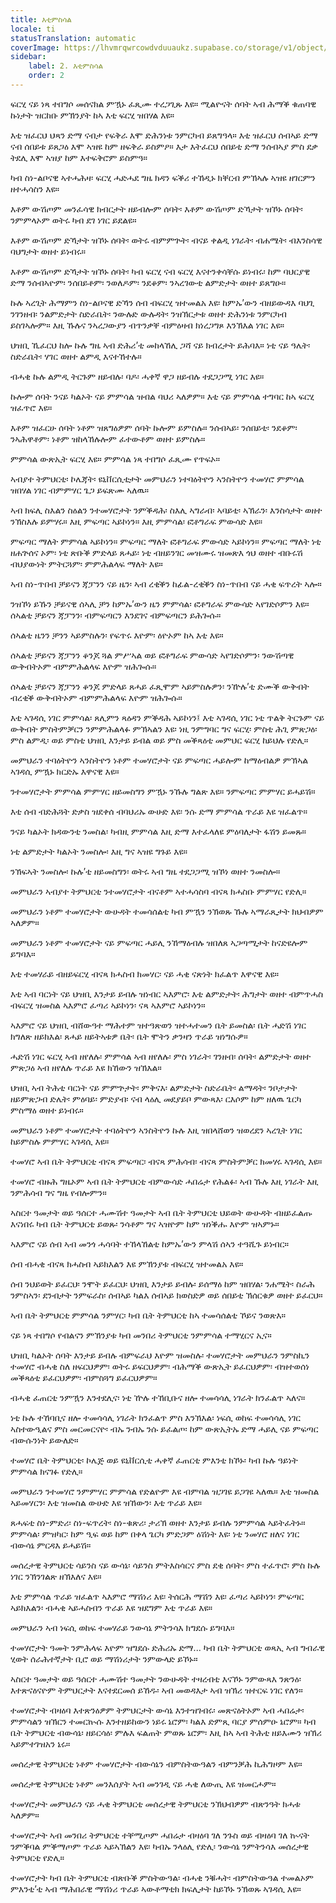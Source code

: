 ```yaml
---
title: እቲምስሳል
locale: ti
statusTranslation: automatic
coverImage: https://lhvmrqwrcowdvduuaukz.supabase.co/storage/v1/object/public/strapi-uploads/small_cover-educacion-fundamental.webp-2d51a7828a2b1309555be27f7e2a61a0.webp
sidebar:
    label: 2. እቲምስሳል
    order: 2
---
```

ፍርሂ ናይ ነጻ ተበግሶ መሰናክል ምዃኑ ፈጺሙ ተረጋጊጹ እዩ። ሚልዮናት ሰባት ኣብ ሕማቕ ቁጠባዊ ኩነታት ዝርከቡ ምኽንያት ከኣ እቲ ፍርሂ ዝበሃል እዩ።

እቲ ዝፈርህ ህጻን ድማ ናብታ የፍቅራ እሞ ድሕንነቱ ንምርካብ ይጸግዓላ። እቲ ዝፈርህ ሰብኣይ ድማ ናብ ሰበይቱ ይጸጋዕ እሞ ኣዝዩ ከም ዘፍቅራ ይስምዖ። እታ እትፈርህ ሰበይቲ ድማ ንሰብኣያ ምስ ደቃ ትደሊ እሞ ኣዝያ ከም እተፍቅሮም ይስምዓ።

ካብ ስነ-ልቦናዊ ኣተሓሕዛ፡ ፍርሂ ሓድሓደ ግዜ ክዳን ፍቕሪ ተኸዲኑ ክቐርብ ምኽኣሉ ኣዝዩ ዘገርምን ዘተሓሳስን እዩ።

እቶም ውሽጦም መንፈሳዊ ክብርታት ዘይብሎም ሰባት፡ እቶም ውሽጦም ድኻታት ዝኾኑ ሰባት፡ ንምምላኦም ወትሩ ካብ ደገ ነገር ይደልዩ።

እቶም ውሽጦም ድኻታት ዝኾኑ ሰባት፡ ወትሩ ብምምጕት፡ ብናይ ቀልዲ ነገራት፡ ብሐሜት፡ ብእንስሳዊ ባህግታት ወዘተ ይነብሩ።

እቶም ውሽጦም ድኻታት ዝኾኑ ሰባት፡ ካብ ፍርሂ ናብ ፍርሂ እናተንቀሳቐሱ ይነብሩ፡ ከም ባህርያዊ ድማ ንሰብኣዮም፡ ንሰበይቶም፡ ንወለዶም፡ ንደቆም፡ ንኣረገውቲ ልምድታት ወዘተ ይጸግዑ።

ኩሉ ኣረጊት ሕማምን ስነ-ልቦናዊ ድኻን ሰብ ብፍርሂ ዝተመልአ እዩ፡ ከምኡ’ውን ብዘይውዳእ ባህጊ ንገንዘብ፡ ንልምድታት ስድራቤት፡ ንውሉድ ውሉዳት፡ ንዝኽርታቱ ወዘተ ድሕንነቱ ንምርካብ ይስገኣሎም። እዚ ኹሉና ንኣረጋውያን ብጥንቃቐ ብምዕዛብ ክነረጋግጾ እንኽእል ነገር እዩ።

ህዝቢ ኺፈርህ ከሎ ኩሉ ግዜ ኣብ ድሕሪ’ቲ መከላኸሊ ጋሻ ናይ ክብረታት ይሕባእ። ነቲ ናይ ዓሌት፡ ስድራቤት፡ ሃገር ወዘተ ልምዲ እናተኸተሉ።

ብሓቂ ኩሉ ልምዲ ትርጉም ዘይብሉ፡ ባዶ፡ ሓቀኛ ዋጋ ዘይብሉ ተደጋጋሚ ነገር እዩ።

ኩሎም ሰባት ንናይ ካልኦት ናይ ምምሳል ዝብል ባህሪ ኣለዎም። እቲ ናይ ምምሳል ተግባር ከኣ ፍርሂ ዝፈጥሮ እዩ።

እቶም ዝፈርሁ ሰባት ነቶም ዝጸግዕዎም ሰባት ኩሎም ይምስሉ። ንሰብኣይ፡ ንሰበይቲ፡ ንደቆም፡ ንኣሕዋቶም፡ ነቶም ዝከላኸሉሎም ፈተውቶም ወዘተ ይምስሉ።

ምምሳል ውጽኢት ፍርሂ እዩ። ምምሳል ነጻ ተበግሶ ፈጺሙ የጥፍኦ።

ኣብያተ ትምህርቲ፡ ኮሌጃት፡ ዩኒቨርሲቲታት መምህራን ነተባዕትዮን ኣንስትዮን ተመሃሮ ምምሳል ዝበሃል ነገር ብምምሃር ጌጋ ይፍጽሙ ኣለዉ።

ኣብ ክፍሊ ስእልን ስዕልን ንተመሃሮታት ንምቕዳሕ፡ ስእሊ ኣግራብ፡ ኣባይቲ፡ ኣኽራን፡ እንስሳታት ወዘተ ንኽስእሉ ይምሃሩ። እዚ ምፍጣር ኣይኮነን። እዚ ምምሳል፡ ፎቶግራፍ ምውሳድ እዩ።

ምፍጣር ማለት ምምሳል ኣይኮነን። ምፍጣር ማለት ፎቶግራፍ ምውሳድ ኣይኮነን። ምፍጣር ማለት ነቲ ዘሐጕሰና ኦም፡ ነቲ ጽቡቕ ምድላይ ጸሓይ፡ ነቲ ብዘይንገር መዝሙሩ ዝመጽእ ጎህ ወዘተ ብቡሩሽ ብህያውነት ምትርጓም፡ ምምሕልላፍ ማለት እዩ።

ኣብ ስነ-ጥበብ ቻይናን ጃፓንን ናይ ዜን፡ ኣብ ረቂቕን ከፊል-ረቂቕን ስነ-ጥበብ ናይ ሓቂ ፍጥረት ኣሎ።

ንዝኾነ ይኹን ቻይናዊ ሰኣሊ ቻን ከምኡ’ውን ዜን ምምሳል፡ ፎቶግራፍ ምውሳድ ኣየገድሶምን እዩ። ሰኣልቲ ቻይናን ጃፓንን፡ ብምፍጣርን እንደገና ብምፍጣርን ይሕጐሱ።

ሰኣልቲ ዜንን ቻንን ኣይምስሉን፡ የፍጥሩ እዮም፡ ዕዮኦም ከኣ እቲ እዩ።

ሰኣልቲ ቻይናን ጃፓንን ቆንጆ ጓል ምሥኣል ወይ ፎቶግራፍ ምውሳድ ኣየገድሶምን፡ ንውሽጣዊ ውቅብትኦም ብምምሕልላፍ እዮም ዝሕጐሱ።

ሰኣልቲ ቻይናን ጃፓንን ቆንጆ ምድላይ ጸሓይ ፈጺሞም ኣይምስሉዎን፡ ንዅሉ’ቲ ድሙቕ ውቅብት ብረቂቕ ውቅብትኦም ብምምሕልላፍ እዮም ዝሕጐሱ።

እቲ ኣገዳሲ ነገር ምምሳል፡ ጸሊምን ጻዕዳን ምቕዳሕ ኣይኮነን፤ እቲ ኣገዳሲ ነገር ነቲ ጥልቅ ትርጉም ናይ ውቅብት ምስትምቓርን ንምምሕልላፉ ምኽኣልን እዩ፡ ነዚ ንምግባር ግና ፍርሂ፡ ምስቲ ሕጊ ምጽጋዕ፡ ምስ ልምዲ፡ ወይ ምስቲ ህዝቢ እንታይ ይብል ወይ ምስ መቕጻዕቲ መምህር ፍርሂ ከይህሉ የድሊ።

መምህራን ተባዕትዮን ኣንስትዮን ነቶም ተመሃሮታት ናይ ምፍጣር ሓይሎም ከማዕብልዎ ምኽኣል ኣገዳሲ ምዃኑ ክርድኡ እዋናዊ እዩ።

ንተመሃሮታት ምምሳል ምምሃር ዘይመስግን ምዃኑ ንኹሉ ግልጽ እዩ። ንምፍጣር ምምሃር ይሓይሽ።

እቲ ሰብ ብድሕጓት ድቃስ ዝደቀሰ ብባህሪኡ ውሁድ እዩ፡ ንሱ ድማ ምምሳል ጥራይ እዩ ዝፈልጥ።

ንናይ ካልኦት ክዳውንቲ ንመስል፡ ካብዚ ምምሳል እዚ ድማ እተፈላለዩ ምዕባለታት ፋሽን ይመጹ።

ነቲ ልምድታት ካልኦት ንመስሎ፡ እዚ ግና ኣዝዩ ግጉይ እዩ።

ንኽፍኣት ንመስሎ፡ ኩሉ’ቲ ዘይመስግን፡ ወትሩ ኣብ ግዜ ተደጋጋሚ ዝኾነ ወዘተ ንመስሎ።

መምህራን ኣብያተ ትምህርቲ ንተመሃሮታት ብናቶም ኣተሓሳስባ ብናጻ ክሓስቡ ምምሃር የድሊ።

መምህራን ነቶም ተመሃሮታት ውሁዳት ተመሳሰልቲ ካብ ምዃን ንኽወጹ ኹሉ ኣማራጺታት ክህብዎም ኣለዎም።

መምህራን ነቶም ተመሃሮታት ናይ ምፍጣር ሓይሊ ንኸማዕብሉ ዝበለጸ ኣጋጣሚታት ከናድዩሎም ይግባእ።

እቲ ተመሃራይ ብዘይፍርሂ ብናጻ ክሓስብ ክመሃር፡ ናይ ሓቂ ናጽነት ክፈልጥ እዋናዊ እዩ።

እቲ ኣብ ባርነት ናይ ህዝቢ እንታይ ይብሉ ዝነብር ኣእምሮ፡ እቲ ልምድታት፡ ሕግታት ወዘተ ብምጥሓስ ብፍርሂ ዝመስል ኣእምሮ ፈጣሪ ኣይኮነን፡ ናጻ ኣእምሮ ኣይኮነን።

ኣእምሮ ናይ ህዝቢ ብሸውዓተ ማሕተም ዝተዓጽወን ዝተሓተመን ቤት ይመስል፡ ቤት ሓድሽ ነገር ክግለጽ ዘይክእል፡ ጸሓይ ዘይትኣቱዎ ቤት፡ ቤት ሞትን ቃንዛን ጥራይ ዝነግሱዎ።

ሓድሽ ነገር ፍርሂ ኣብ ዘየለሉ፡ ምምሳል ኣብ ዘየለሉ፡ ምስ ነገራት፡ ገንዘብ፡ ሰባት፡ ልምድታት ወዘተ ምጽጋዕ ኣብ ዘየለሉ ጥራይ እዩ ክኸውን ዝኽእል።

ህዝቢ ኣብ ትሕቲ ባርነት ናይ ምምጕታት፡ ምቅናእ፡ ልምድታት ስድራቤት፡ ልማዳት፡ ንቦታታት ዘይምጽጋብ ድሌት፡ ምዕባይ፡ ምድያብ፡ ናብ ላዕሊ መደያይቦ ምውጻእ፡ ርእሶም ከም ዘለዉ ጌርካ ምስማዕ ወዘተ ይነብሩ።

መምህራን ነቶም ተመሃሮታት ተባዕትዮን ኣንስትዮን ኩሉ እዚ ዝበላሸወን ዝወረደን ኣረጊት ነገር ከይምስሉ ምምሃር ኣገዳሲ እዩ።

ተመሃሮ ኣብ ቤት ትምህርቲ ብናጻ ምፍጣር፡ ብናጻ ምሕሳብ፡ ብናጻ ምስትምቓር ክመሃሩ ኣገዳሲ እዩ።

ተመሃሮ ብዙሕ ግዜኦም ኣብ ቤት ትምህርቲ ብምውሳድ ሓበሬታ የሕልፉ፡ ኣብ ኹሉ እዚ ነገራት እዚ ንምሕሳብ ግና ግዜ የብሎምን።

ኣስርተ ዓመታት ወይ ዓሰርተ ሓሙሽተ ዓመታት ኣብ ቤት ትምህርቲ ህይወት ውሁዳት ብዘይፈልጡ እናነበሩ ካብ ቤት ትምህርቲ ይወጹ፡ ንሳቶም ግና ኣዝዮም ከም ዝነቕሑ እዮም ዝኣምኑ።

ኣእምሮ ናይ ሰብ ኣብ መንጎ ሓሳባት ተኸላኸልቲ ከምኡ’ውን ምላሽ ሰኣን ተዓሺጉ ይነብር።

ሰብ ብሓቂ ብናጻ ክሓስብ ኣይክእልን እዩ ምኽንያቱ ብፍርሂ ዝተመልአ እዩ።

ሰብ ንህይወት ይፈርህ፡ ንሞት ይፈርህ፡ ህዝቢ እንታይ ይብሉ፡ ይሰማዕ ከም ዝበሃል፡ ንሐሜት፡ ስራሕ ንምስኣን፡ ደንብታት ንምፍራስ፡ ሰብኣይ ካልእ ሰብኣይ ክወስድዎ ወይ ሰበይቲ ኽሰርቁዎ ወዘተ ይፈርህ።

ኣብ ቤት ትምህርቲ ምምሳል ንምሃር፡ ካብ ቤት ትምህርቲ ከኣ ተመሳሰልቲ ኾይና ንወጽእ።

ናይ ነጻ ተበግሶ የብልናን ምኽንያቱ ካብ መንበሪ ትምህርቲ ንምምሳል ተማሂርና ኢና።

ህዝቢ ካልኦት ሰባት እንታይ ይብሉ ብምፍራህ እዮም ዝመስሉ፡ ተመሃሮታት መምህራን ንምስኪን ተመሃሮ ብሓቂ ስለ ዘፍርህዎም፡ ወትሩ ይፍርህዎም፡ ብሕማቕ ውጽኢት ይፈርህዎም፡ ብዝተወሰነ መቕጻዕቲ ይፈርህዎም፡ ብምስጓግ ይፈርህዎም።

ብሓቂ ፈጠርቲ ንምዃን እንተደሊና፡ ነቲ ዅሉ ተኸቢቡና ዘሎ ተመሳሳሊ ነገራት ክንፈልጥ ኣለና።

ነቲ ኩሉ ተኸባቢና ዘሎ ተመሳሳሊ ነገራት ክንፈልጥ ምስ እንኽእል፡ ነፍሲ ወከፍ ተመሳሳሊ ነገር ኣስተውዒልና ምስ መርመርናዮ፡ ብኡ ንብኡ ንሱ ይፈልጦ፡ ከም ውጽኢትኡ ድማ ሓይሊ ናይ ምፍጣር ብውሱንነት ይውለድ።

ተመሃሮ ቤት ትምህርቲ፡ ኮሌጅ ወይ ዩኒቨርሲቲ ሓቀኛ ፈጠርቲ ምእንቲ ክኾኑ፡ ካብ ኩሉ ዓይነት ምምሳል ክናገፉ የድሊ።

መምህራን ንተመሃሮ ንምምሃር ምምሳል የድልዮም እዩ ብምባል ዝጋገዩ ይጋገዩ ኣለዉ። እቲ ዝመስል ኣይመሃርን፡ እቲ ዝመስል ውሁድ እዩ ዝኸውን፡ እቲ ጥራይ እዩ።

ጸሓፍቲ ስነ-ምድሪ፡ ስነ-ፍጥረት፡ ስነ-ቁጽሪ፡ ታሪኽ ወዘተ እንታይ ይብሉ ንምምሳል ኣይትፈትኑ። ምምሳል፡ ምዝካር፡ ከም ዒፍ ወይ ከም በቀላ ጌርካ ምድጋም ዕሽነት እዩ፡ ነቲ ንመሃሮ ዘለና ነገር ብውሳኔ ምርዳእ ይሓይሽ።

መሰረታዊ ትምህርቲ ሳይንስ ናይ ውሳኔ፡ ሳይንስ ምትእስሳርና ምስ ደቂ ሰባት፡ ምስ ተፈጥሮ፡ ምስ ኩሉ ነገር ንኽንገልጽ ዘኽእለና እዩ።

እቲ ምምሳል ጥራይ ዝፈልጥ ኣእምሮ ማሽነሪ እዩ፡ ትሰርሕ ማሽን እዩ፡ ፈጣሪ ኣይኮነን፡ ምፍጣር ኣይክእልን፡ ብሓቂ ኣይሓስብን ጥራይ እዩ ዝደግም እቲ ጥራይ እዩ።

መምህራን ኣብ ነፍሲ ወከፍ ተመሃራይ ንውሳኔ ምትንሳእ ክግደሱ ይግባእ።

ተመሃሮታት ዓመት ንምሕላፍ እዮም ዝግደሱ ድሕሪኡ ድማ... ካብ ቤት ትምህርቲ ወጻኢ ኣብ ግብራዊ ሂወት ሰራሕተኛታት ቢሮ ወይ ማሽነሪታት ንምውላድ ይኾኑ።

ኣስርተ ዓመታት ወይ ዓሰርተ ሓሙሽተ ዓመታት ንውሁዳት ተዛረብቲ እናኾኑ ንምውጻእ ንጽንዕ፡ እተጽናዕናዮም ትምህርታት እናተደርመሰ ይኸዱ፡ ኣብ መወዳእታ ኣብ ዝኽሪ ዝተርፍ ነገር የለን።

ተመሃሮታት ብዛዕባ እተጽንዕዎም ትምህርታት ውሳኔ እንተዝገብሩ፡ መጽናዕትኦም ኣብ ሓበሬታ፡ ምምሳልን ዝኽርን ተመርኲሱ እንተዘይከውን ነይሩ ኔሮም፡ ካልእ ድምጺ ባርያ ምሰምዑ ኔሮም። ካብ ቤት ትምህርቲ ብውሳኔ፡ ዘይርሳዕ፡ ምሉእ ፍልጠት ምወጹ ኔሮም፡ እዚ ከኣ ኣብ ትሕቲ ዘይእሙን ዝኽሪ ኣይምተገዝአን ኔሩ።

መሰረታዊ ትምህርቲ ነቶም ተመሃሮታት ብውሳኔን ብምስትውዓልን ብምንቓሕ ኪሕግዞም እዩ።

መሰረታዊ ትምህርቲ ነቶም መንእሰያት ኣብ መንገዲ ናይ ሓቂ ለውጢ እዩ ዝመርሖም።

ተመሃሮታት መምህራን ናይ ሓቂ ትምህርቲ መሰረታዊ ትምህርቲ ንኽህብዎም ብጽንዓት ክሓቱ ኣለዎም።

ተመሃሮታት ኣብ መንበሪ ትምህርቲ ተቐሚጦም ሓበሬታ ብዛዕባ ገለ ንጉስ ወይ ብዛዕባ ገለ ኲናት ንምቕባል ምቕማጦም ጥራይ ኣይኣኽልን እዩ፡ ካብኡ ንላዕሊ የድሊ፡ ንውሳኔ ንምትንሳእ መሰረታዊ ትምህርቲ የድሊ።

ተመሃሮታት ካብ ቤት ትምህርቲ ብጽቡቕ ምስትውዓል፡ ብሓቂ ንቑሓት፡ ብምስትውዓል ተመልኦም ምእንቲ’ቲ ኣብ ማሕበራዊ ማሽነሪ ጥራይ ኣውቶማቲክ ክፍሊታት ከይኾኑ ንኽወጹ ኣገዳሲ እዩ።

